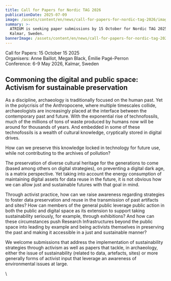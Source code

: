 ```yaml
---
title: Call for Papers for Nordic TAG 2026
publicationDate: 2025-07-09
image: /assets/content/en/news/call-for-papers-for-nordic-tag-2026/image.png
summary: >-
  ATRIUM is seeking paper submissions by 15 October for Nordic TAG 2025, in
  Kalmar, Sweden. 
bannerImage: /assets/content/en/news/call-for-papers-for-nordic-tag-2026/bannerImage.jpg
---
```

Call for Papers: 15 October 15 2025\
Organisers: Anne Baillot, Megan Black, Émilie Pagé-Perron\
Conference: 6-9 May 2026, Kalmar, Sweden

## **Commoning the digital and public space: Activism for sustainable preservation** 

As a discipline, archaeology is traditionally focused on the human past. Yet in the polycrisis of the Anthropocene, where multiple timescales collide, archaeologists are increasingly placed at the interface between the contemporary past and future. With the exponential rise of technofossils, much of the millions of tons of waste produced by humans now will be around for thousands of years. And embedded in some of these technofossils is a wealth of cultural knowledge, cryptically stored in digital drives. 

How can we preserve this knowledge locked in technology for future use, while not contributing to the archives of pollution? 

The preservation of diverse cultural heritage for the generations to come (based among others on digital strategies), on preventing a digital dark age, is a matrix perspective. Yet taking into account the energy consumption of maintaining digital assets for data reuse in the future, it is not obvious how we can allow just and sustainable futures with that goal in mind.

Through activist practice, how can we raise awareness regarding strategies to foster data preservation and reuse in the transmission of past artifacts and sites? How can members of the general public leverage public action in both the public and digital space as its extension to support taking sustainability seriously, for example, through exhibitions? And how can these circumstances push Research Infrastructures beyond the public space into leading by example and being activists themselves in preserving the past and making it accessible in a just and sustainable manner?

We welcome submissions that address the implementation of sustainability strategies through activism as well as papers that tackle, in archaeology, either the issue of sustainability (related to data, artefacts, sites) or more generally forms of activist input that leverage an awareness of environmental issues at large.

\
